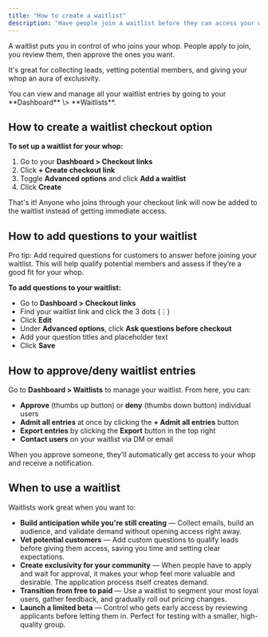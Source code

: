 ```yaml
---
title: "How to create a waitlist"
description: "Have people join a waitlist before they can access your whop"
---
```


A waitlist puts you in control of who joins your whop. People apply to join, you review them, then approve the ones you want.

It's great for collecting leads, vetting potential members, and giving your whop an aura of exclusivity.

<Tip>
  You can view and manage all your waitlist entries by going to your **Dashboard** \> **Waitlists**.
</Tip>

## How to create a waitlist checkout option

**To set up a waitlist for your whop:**

1. Go to your **Dashboard \> Checkout links**
2. Click **\+ Create checkout link**
3. Toggle **Advanced options** and click **Add a waitlist**
4. Click **Create**

That's it\! Anyone who joins through your checkout link will now be added to the waitlist instead of getting immediate access.

## How to add questions to your waitlist

Pro tip: Add required questions for customers to answer before joining your waitlist. This will help qualify potential members and assess if they’re a good fit for your whop.

**To add questions to your waitlist:**

- Go to **Dashboard \> Checkout links**
- Find your waitlist link and click the 3 dots (⋮)
- Click **Edit**
- Under **Advanced options**, click **Ask questions before checkout**
- Add your question titles and placeholder text
- Click **Save**

## How to approve/deny waitlist entries

Go to **Dashboard \> Waitlists** to manage your waitlist. From here, you can:

- **Approve** (thumbs up button) or **deny** (thumbs down button) individual users
- **Admit all entries** at once by clicking the **\+ Admit all entries** button
- **Export entries** by clicking the **Export** button in the top right
- **Contact users** on your waitlist via DM or email

When you approve someone, they'll automatically get access to your whop and receive a notification.

## When to use a waitlist

Waitlists work great when you want to:

- **Build anticipation while you're still creating** — Collect emails, build an audience, and validate demand without opening access right away.
- **Vet potential customers** — Add custom questions to qualify leads before giving them access, saving you time and setting clear expectations.
- **Create exclusivity for your community** — When people have to apply and wait for approval, it makes your whop feel more valuable and desirable. The application process itself creates demand.
- **Transition from free to paid** — Use a waitlist to segment your most loyal users, gather feedback, and gradually roll out pricing changes.
- **Launch a limited beta** — Control who gets early access by reviewing applicants before letting them in. Perfect for testing with a smaller, high-quality group.